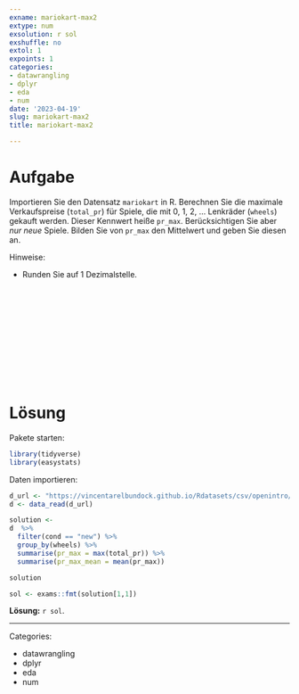 ```yaml
---
exname: mariokart-max2
extype: num
exsolution: r sol
exshuffle: no
extol: 1
expoints: 1
categories:
- datawrangling
- dplyr
- eda
- num
date: '2023-04-19'
slug: mariokart-max2
title: mariokart-max2

---
```










# Aufgabe

Importieren Sie den Datensatz `mariokart` in R.
Berechnen Sie die maximale Verkaufspreise (`total_pr`) für Spiele, die mit 0, 1, 2, ... Lenkräder (`wheels`) gekauft werden.
Dieser Kennwert heiße `pr_max`.
Berücksichtigen Sie aber *nur neue* Spiele.
Bilden Sie von `pr_max` den Mittelwert und geben Sie diesen an.


Hinweise:

- Runden Sie auf 1 Dezimalstelle.



</br>
</br>
</br>
</br>
</br>
</br>
</br>
</br>
</br>
</br>

# Lösung

Pakete starten:

```r
library(tidyverse)
library(easystats)
```


Daten importieren:

```r
d_url <- "https://vincentarelbundock.github.io/Rdatasets/csv/openintro/mariokart.csv"
d <- data_read(d_url)
```

```r
solution <-
d  %>% 
  filter(cond == "new") %>% 
  group_by(wheels) %>% 
  summarise(pr_max = max(total_pr)) %>% 
  summarise(pr_max_mean = mean(pr_max))

solution
```

```r
sol <- exams::fmt(solution[1,1])
```

**Lösung:** `r sol`. 





---

Categories: 

- datawrangling
- dplyr
- eda
- num

